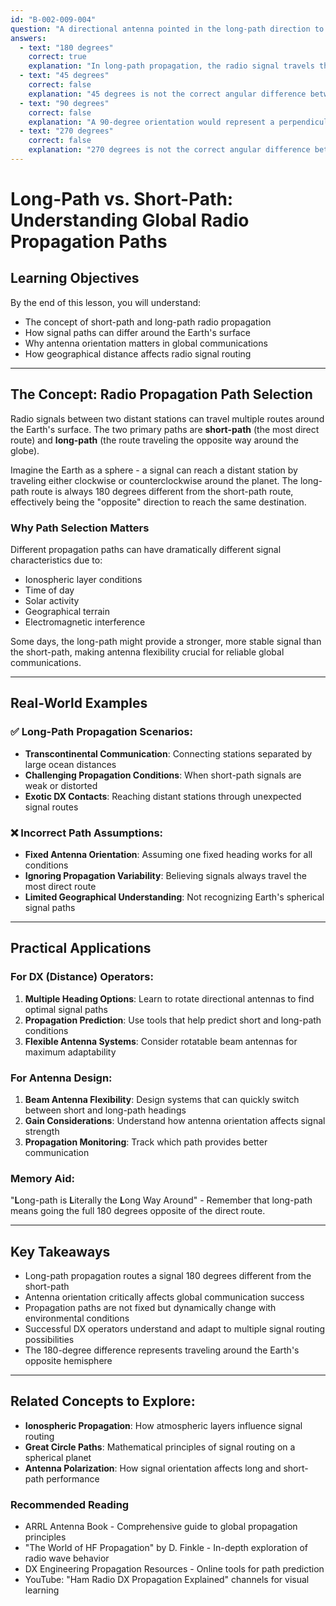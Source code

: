 ```yaml
---
id: "B-002-009-004"
question: "A directional antenna pointed in the long-path direction to another station is generally oriented how many degrees from its short-path heading?"
answers:
  - text: "180 degrees"
    correct: true
    explanation: "In long-path propagation, the radio signal travels the longer route around the Earth's circumference, which is effectively the opposite direction of the short-path route. This means the long-path heading will be 180 degrees different from the short-path heading, providing an alternative signal path that can sometimes offer better communication when short-path propagation is challenging."
  - text: "45 degrees"
    correct: false
    explanation: "45 degrees is not the correct angular difference between short-path and long-path headings. This angle would represent a relatively minor deviation from the direct path and does not represent the full circumferential route that defines long-path propagation."
  - text: "90 degrees"
    correct: false
    explanation: "A 90-degree orientation would represent a perpendicular heading to the direct path, which does not correspond to the long-path propagation method. Long-path routes always involve traveling around the Earth's circumference, which requires a 180-degree difference from the short path."
  - text: "270 degrees"
    correct: false
    explanation: "270 degrees is not the correct angular difference between short-path and long-path headings. This angle would create an unnecessarily complex and incorrect routing that does not represent the fundamental principles of long-path radio propagation."
---
```


# Long-Path vs. Short-Path: Understanding Global Radio Propagation Paths

## Learning Objectives
By the end of this lesson, you will understand:
- The concept of short-path and long-path radio propagation
- How signal paths can differ around the Earth's surface
- Why antenna orientation matters in global communications
- How geographical distance affects radio signal routing

---

## The Concept: Radio Propagation Path Selection

Radio signals between two distant stations can travel multiple routes around the Earth's surface. The two primary paths are **short-path** (the most direct route) and **long-path** (the route traveling the opposite way around the globe).

Imagine the Earth as a sphere - a signal can reach a distant station by traveling either clockwise or counterclockwise around the planet. The long-path route is always 180 degrees different from the short-path route, effectively being the "opposite" direction to reach the same destination.

### Why Path Selection Matters

Different propagation paths can have dramatically different signal characteristics due to:
- Ionospheric layer conditions
- Time of day
- Solar activity
- Geographical terrain
- Electromagnetic interference

Some days, the long-path might provide a stronger, more stable signal than the short-path, making antenna flexibility crucial for reliable global communications.

---

## Real-World Examples

### ✅ Long-Path Propagation Scenarios:
- **Transcontinental Communication**: Connecting stations separated by large ocean distances
- **Challenging Propagation Conditions**: When short-path signals are weak or distorted
- **Exotic DX Contacts**: Reaching distant stations through unexpected signal routes

### ❌ Incorrect Path Assumptions:
- **Fixed Antenna Orientation**: Assuming one fixed heading works for all conditions
- **Ignoring Propagation Variability**: Believing signals always travel the most direct route
- **Limited Geographical Understanding**: Not recognizing Earth's spherical signal paths

---

## Practical Applications

### For DX (Distance) Operators:
1. **Multiple Heading Options**: Learn to rotate directional antennas to find optimal signal paths
2. **Propagation Prediction**: Use tools that help predict short and long-path conditions
3. **Flexible Antenna Systems**: Consider rotatable beam antennas for maximum adaptability

### For Antenna Design:
1. **Beam Antenna Flexibility**: Design systems that can quickly switch between short and long-path headings
2. **Gain Considerations**: Understand how antenna orientation affects signal strength
3. **Propagation Monitoring**: Track which path provides better communication

### Memory Aid:
"**L**ong-path is **L**iterally the **L**ong Way Around" - Remember that long-path means going the full 180 degrees opposite of the direct route.

---

## Key Takeaways

- Long-path propagation routes a signal 180 degrees different from the short-path
- Antenna orientation critically affects global communication success
- Propagation paths are not fixed but dynamically change with environmental conditions
- Successful DX operators understand and adapt to multiple signal routing possibilities
- The 180-degree difference represents traveling around the Earth's opposite hemisphere

---

## Related Concepts to Explore:
- **Ionospheric Propagation**: How atmospheric layers influence signal routing
- **Great Circle Paths**: Mathematical principles of signal routing on a spherical planet
- **Antenna Polarization**: How signal orientation affects long and short-path performance

### Recommended Reading

- ARRL Antenna Book - Comprehensive guide to global propagation principles
- "The World of HF Propagation" by D. Finkle - In-depth exploration of radio wave behavior
- DX Engineering Propagation Resources - Online tools for path prediction
- YouTube: "Ham Radio DX Propagation Explained" channels for visual learning